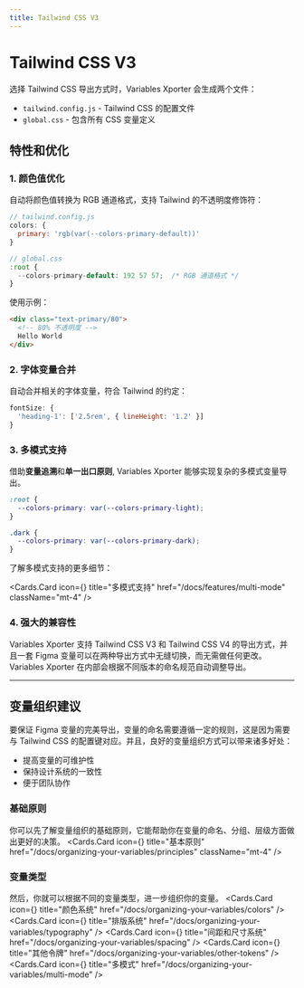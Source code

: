 ```yaml
---
title: Tailwind CSS V3
---
```



# Tailwind CSS V3

选择 Tailwind CSS 导出方式时，Variables Xporter 会生成两个文件：

- `tailwind.config.js` - Tailwind CSS 的配置文件
- `global.css` - 包含所有 CSS 变量定义

## 特性和优化

### 1. 颜色值优化

自动将颜色值转换为 RGB 通道格式，支持 Tailwind 的不透明度修饰符：

```js
// tailwind.config.js
colors: {
  primary: 'rgb(var(--colors-primary-default))'
}

// global.css
:root {
  --colors-primary-default: 192 57 57;  /* RGB 通道格式 */
}
```

使用示例：

```html
<div class="text-primary/80">
  <!-- 80% 不透明度 -->
  Hello World
</div>
```

### 2. 字体变量合并

自动合并相关的字体变量，符合 Tailwind 的约定：

```js
fontSize: {
  'heading-1': ['2.5rem', { lineHeight: '1.2' }]
}
```

### 3. 多模式支持

借助**变量追溯**和**单一出口原则**, Variables Xporter 能够实现复杂的多模式变量导出。

```css
:root {
  --colors-primary: var(--colors-primary-light);
}

.dark {
  --colors-primary: var(--colors-primary-dark);
}
```

了解多模式支持的更多细节：

  <Cards.Card
    icon={<Columns3/>}
    title="多模式支持"
    href="/docs/features/multi-mode"
    className="mt-4"
  />

### 4. 强大的兼容性
Variables Xporter 支持 Tailwind CSS V3 和 Tailwind CSS V4 的导出方式，并且一套 Figma 变量可以在两种导出方式中无缝切换，而无需做任何更改。Variables Xporter 在内部会根据不同版本的命名规范自动调整导出。



---

## 变量组织建议

要保证 Figma 变量的完美导出，变量的命名需要遵循一定的规则，这是因为需要与 Tailwind CSS 的配置键对应。并且，良好的变量组织方式可以带来诸多好处：

- 提高变量的可维护性
- 保持设计系统的一致性
- 便于团队协作

### 基础原则
你可以先了解变量组织的基础原则，它能帮助你在变量的命名、分组、层级方面做出更好的决策。
  <Cards.Card
    icon={<BookOpenCheck />}
    title="基本原则"
    href="/docs/organizing-your-variables/principles"
    className="mt-4"
  />


### 变量类型
然后，你就可以根据不同的变量类型，进一步组织你的变量。
<Cards>
  <Cards.Card
    icon={<Palette />}
    title="颜色系统"
    href="/docs/organizing-your-variables/colors"
  />
  <Cards.Card
    icon={<Type />}
    title="排版系统"
    href="/docs/organizing-your-variables/typography"
  />
  <Cards.Card
    icon={<Ruler />}
    title="间距和尺寸系统"
    href="/docs/organizing-your-variables/spacing"
  />
  <Cards.Card
    icon={<Box/>}
    title="其他令牌"
    href="/docs/organizing-your-variables/other-tokens"
  />
  <Cards.Card
    icon={<Columns3 />}
    title="多模式"
    href="/docs/organizing-your-variables/multi-mode"
  />
</Cards>
